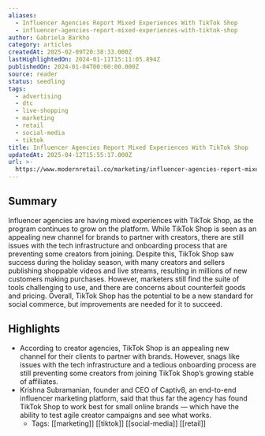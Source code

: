 ```yaml
---
aliases:
  - Influencer Agencies Report Mixed Experiences With TikTok Shop
  - influencer-agencies-report-mixed-experiences-with-tiktok-shop
author: Gabriela Barkho
category: articles
createdAt: 2025-02-09T20:38:33.000Z
lastHighlightedOn: 2024-01-11T15:11:05.894Z
publishedOn: 2024-01-04T00:00:00.000Z
source: reader
status: seedling
tags:
  - advertising
  - dtc
  - live-shopping
  - marketing
  - retail
  - social-media
  - tiktok
title: Influencer Agencies Report Mixed Experiences With TikTok Shop
updatedAt: 2025-04-12T15:55:17.000Z
url: >-
  https://www.modernretail.co/marketing/influencer-agencies-report-mixed-experiences-with-tiktok-shop/?utm_source=mrdis&utm_medium=email
---
```

## Summary

Influencer agencies are having mixed experiences with TikTok Shop, as the program continues to grow on the platform. While TikTok Shop is seen as an appealing new channel for brands to partner with creators, there are still issues with the tech infrastructure and onboarding process that are preventing some creators from joining. Despite this, TikTok Shop saw success during the holiday season, with many creators and sellers publishing shoppable videos and live streams, resulting in millions of new customers making purchases. However, marketers still find the suite of tools challenging to use, and there are concerns about counterfeit goods and pricing. Overall, TikTok Shop has the potential to be a new standard for social commerce, but improvements are needed for it to succeed.

## Highlights

- According to creator agencies, TikTok Shop is an appealing new channel for their clients to partner with brands. However, snags like issues with the tech infrastructure and a tedious onboarding process are still preventing some creators from joining TikTok Shop’s growing stable of affiliates.
- Krishna Subramanian, founder and CEO of Captiv8, an end-to-end influencer marketing platform, said that thus far the agency has found TikTok Shop to work best for small online brands — which have the ability to test agile creator campaigns and see what works.
    - Tags: [[marketing]] [[tiktok]] [[social-media]] [[retail]]
